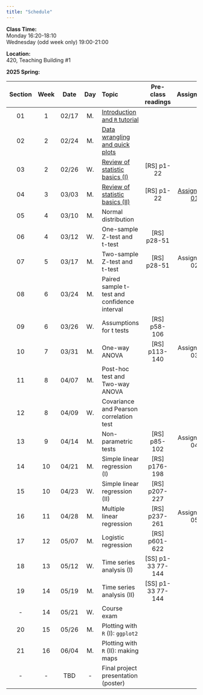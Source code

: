 ---
title: "Schedule"
---
**Class Time:**   
Monday 16:20-18:10  
Wednesday (odd week only) 19:00-21:00   

**Location:**   
420, Teaching Building #1  

**2025 Spring:**

Section|Week|Date |Day  | Topic                                                                                      | Pre-class readings | Assignment                                                   |
|:----:|:--:|:---:|:---:|:-------------------------------------------------------------------------------------------|:------------------:|:------------------------------------------------------------:|
|01    |1   |02/17|M.   |[Introduction and `R` tutorial](https://zhu-group.github.io/ese335/S01.html)                |                    |                                                              |
|02    |2   |02/24|M.   |[Data wrangling and quick plots](https://zhu-group.github.io/ese335/S02.html)               |                    |                                                              |
|03    |2   |02/26|W.   |[Review of statistic basics (I)](https://zhu-group.github.io/ese335/S03.html)               | [RS] p1-22         |                                                              |
|04    |3   |03/03|M.   |[Review of statistic basics (II)](https://zhu-group.github.io/ese335/S04.html)              | [RS] p1-22         | [Assignment 01](https://zhu-group.github.io/ese335/A01.html) |
|05    |4   |03/10|M.   |Normal distribution                                                                         |                    |                                                              |
|06    |4   |03/12|W.   |One-sample Z-test and t-test                                                                | [RS] p28-51        |                                                              |
|07    |5   |03/17|M.   |Two-sample Z-test and t-test                                                                | [RS] p28-51        | Assignment 02                                                |   
|08    |6   |03/24|M.   |Paired sample t-test and confidence interval                                                |                    |                                                              |
|09    |6   |03/26|W.   |Assumptions for t tests                                                                     | [RS] p58-106       |                                                              |
|10    |7   |03/31|M.   |One-way ANOVA                                                                               | [RS] p113-140      | Assignment 03                                                |
|11    |8   |04/07|M.   |Post-hoc test and Two-way ANOVA                                                             |                    |                                                              |
|12    |8   |04/09|W.   |Covariance and Pearson correlation test                                                     |                    |                                                              |
|13    |9   |04/14|M.   |Non-parametric tests                                                                        | [RS] p85-102       | Assignment 04                                                |
|14    |10  |04/21|M.   |Simple linear regression (I)                                                                | [RS] p176-198      |                                                              |
|15    |10  |04/23|W.   |Simple linear regression (II)                                                               | [RS] p207-227      |                                                              |
|16    |11  |04/28|M.   |Multiple linear regression                                                                  | [RS] p237-261      | Assignment 05                                                |
|17    |12  |05/07|M.   |Logistic regression                                                                         | [RS] p601-622      |                                                              |
|18    |13  |05/12|W.   |Time series analysis (I)                                                                    | [SS] p1-33 77-144  |                                                              |
|19    |14  |05/19|M.   |Time series analysis (II)                                                                   | [SS] p1-33 77-144  |                                                              |
|-     |14  |05/21|W.   |Course exam                                                                                 |                    |                                                              |
|20    |15  |05/26|M.   |Plotting with `R` (I): `ggplot2`                                                            |                    |                                                              |
|21    |16  |06/04|M.   |Plotting with `R` (II): making maps                                                         |                    |                                                              |  
|-     |-   |TBD  |-    |Final project presentation (poster)                                                         |                    |                                                              |
